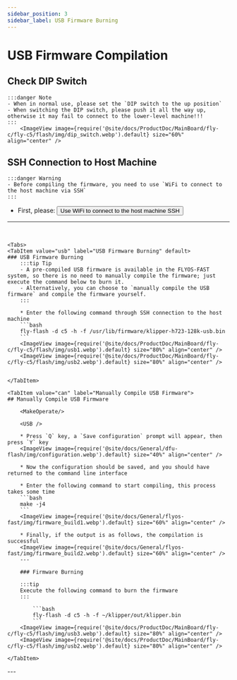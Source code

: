 ```yaml
---
sidebar_position: 3
sidebar_label: USB Firmware Burning
---
```






# USB Firmware Compilation


## Check DIP Switch

    :::danger Note
    - When in normal use, please set the `DIP switch to the up position`
    - When switching the DIP switch, please push it all the way up, otherwise it may fail to connect to the lower-level machine!!!
    :::
        <ImageView image={require('@site/docs/ProductDoc/MainBoard/fly-c/fly-c5/flash/img/dip_switch.webp').default} size="60%" align="center" />


## SSH Connection to Host Machine

    :::danger Warning
    - Before compiling the firmware, you need to use `WiFi to connect to the host machine via SSH`
    :::

 * First, please: <Button variant="contained" disableElevation component="a" rel="noopener" href="/docs/ProductDoc/MainBoard/fly-c/fly-c5/ssh#use-wifi-to-connect-to-the-host-machine-ssh">Use WiFi to connect to the host machine SSH</Button>  
 ---
 <br/>

    <Tabs>
    <TabItem value="usb" label="USB Firmware Burning" default>
    ### USB Firmware Burning
        :::tip Tip
        - A pre-compiled USB firmware is available in the FLYOS-FAST system, so there is no need to manually compile the firmware; just execute the command below to burn it.
        - Alternatively, you can choose to `manually compile the USB firmware` and compile the firmware yourself.
        :::

        * Enter the following command through SSH connection to the host machine
        ```bash
        fly-flash -d c5 -h -f /usr/lib/firmware/klipper-h723-128k-usb.bin
        ```
        <ImageView image={require('@site/docs/ProductDoc/MainBoard/fly-c/fly-c5/flash/img/usb1.webp').default} size="80%" align="center" />
        <ImageView image={require('@site/docs/ProductDoc/MainBoard/fly-c/fly-c5/flash/img/usb2.webp').default} size="80%" align="center" />
    

    </TabItem>

    <TabItem value="can" label="Manually Compile USB Firmware">
    ## Manually Compile USB Firmware

        <MakeOperate/>
    
        <USB />
    
        * Press `Q` key, a `Save configuration` prompt will appear, then press `Y` key
        <ImageView image={require('@site/docs/General/dfu-flash/img/configuration.webp').default} size="40%" align="center" />
    
        * Now the configuration should be saved, and you should have returned to the command line interface
    
        * Enter the following command to start compiling, this process takes some time
        ```bash
        make -j4
        ```
        <ImageView image={require('@site/docs/General/flyos-fast/img/firmware_build1.webp').default} size="60%" align="center" />
    
        * Finally, if the output is as follows, the compilation is successful
        <ImageView image={require('@site/docs/General/flyos-fast/img/firmware_build2.webp').default} size="60%" align="center" />
        ---
        
        ### Firmware Burning
        
        :::tip
        Execute the following command to burn the firmware
        :::
        
            ```bash
            fly-flash -d c5 -h -f ~/klipper/out/klipper.bin
            ```
        <ImageView image={require('@site/docs/ProductDoc/MainBoard/fly-c/fly-c5/flash/img/usb3.webp').default} size="80%" align="center" />
        <ImageView image={require('@site/docs/ProductDoc/MainBoard/fly-c/fly-c5/flash/img/usb2.webp').default} size="80%" align="center" />

    </TabItem>
</Tabs>
---

<GetUsbID />


<br/>
